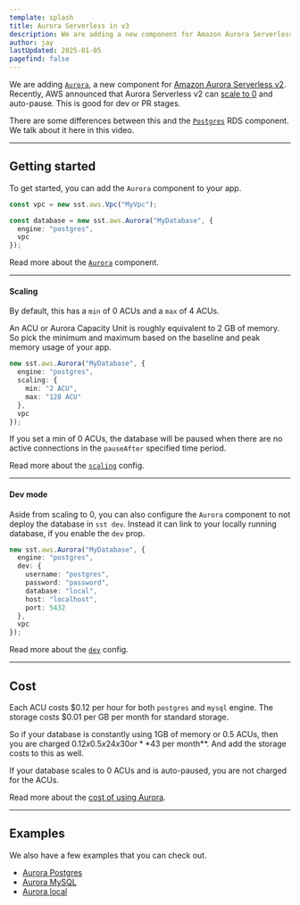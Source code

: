 ```yaml
---
template: splash
title: Aurora Serverless in v3
description: We are adding a new component for Amazon Aurora Serverless v2.
author: jay
lastUpdated: 2025-01-05
pagefind: false
---
```



We are adding [`Aurora`](/docs/component/aws/aurora), a new component for [Amazon Aurora Serverless v2](https://aws.amazon.com/rds/aurora/serverless/). Recently, AWS announced that Aurora Serverless v2 can [scale to 0](https://aws.amazon.com/blogs/database/introducing-scaling-to-0-capacity-with-amazon-aurora-serverless-v2/) and auto-pause. This is good for dev or PR stages.

There are some differences between this and the [`Postgres`](/docs/component/aws/postgres) RDS component. We talk about it here in this video.

<YouTube id="xt2PoZDcwxY" posterQuality="high" />

---

## Getting started

To get started, you can add the `Aurora` component to your app.

```ts title="sst.config.ts"
const vpc = new sst.aws.Vpc("MyVpc");

const database = new sst.aws.Aurora("MyDatabase", {
  engine: "postgres",
  vpc
});
```

Read more about the [`Aurora`](/docs/component/aws/aurora) component.

---

#### Scaling

By default, this has a `min` of 0 ACUs and a `max` of 4 ACUs.

An ACU or Aurora Capacity Unit is roughly equivalent to 2 GB of memory. So pick the minimum and maximum based on the baseline and peak memory usage of your app.

```ts title="sst.config.ts" {3-6}
new sst.aws.Aurora("MyDatabase", {
  engine: "postgres",
  scaling: {
    min: "2 ACU",
    max: "128 ACU"
  },
  vpc
});
```

If you set a min of 0 ACUs, the database will be paused when there are no active connections in the `pauseAfter` specified time period.

Read more about the [`scaling`](/docs/component/aws/aurora#scaling) config.

---

#### Dev mode

Aside from scaling to 0, you can also configure the `Aurora` component to not deploy the database in `sst dev`. Instead it can link to your locally running database, if you enable the `dev` prop.

```ts title="sst.config.ts" {3-9}
new sst.aws.Aurora("MyDatabase", {
  engine: "postgres",
  dev: {
    username: "postgres",
    password: "password",
    database: "local",
    host: "localhost",
    port: 5432
  },
  vpc
});
```

Read more about the [`dev`](/docs/component/aws/aurora#dev) config.

---

## Cost

Each ACU costs $0.12 per hour for both `postgres` and `mysql` engine. The storage costs $0.01 per GB per month for standard storage.

So if your database is constantly using 1GB of memory or 0.5 ACUs, then you are charged $0.12 x 0.5 x 24 x 30 or **$43 per month**. And add the storage costs to this as well.

If your database scales to 0 ACUs and is auto-paused, you are not charged for the ACUs.

Read more about the [cost of using Aurora](/docs/component/aws/aurora#cost).

---

## Examples

We also have a few examples that you can check out.

- [Aurora Postgres](/docs/examples/#aws-aurora-postgres)
- [Aurora MySQL](/docs/examples/#aws-aurora-mysql)
- [Aurora local](/docs/examples/#aws-aurora-local)
